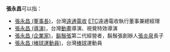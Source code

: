 '''張永昌'''可以指：
* [[張永昌_(董事長)|張永昌 (董事長)]]，台灣[[遠通電收|遠通電收]] [[ETC|ETC]]遠通電收執行董事兼總經理
* [[張永昌_(導演)|張永昌 (導演)]]，台灣[[動畫|動畫]]導演、視覺特效導演
* [[張永昌_(企業家)|張永昌 (企業家)]]，[[鬍鬚張|鬍鬚張]]第二代經營者，鬍鬚張創辦人[[張炎泉|張炎泉]]長子
* [[張永昌_(棒球運動員)|張永昌 (棒球運動員)]]，台灣[[棒球|棒球]]運動員
{{disambig|Cat=三字張姓人名消歧義}}